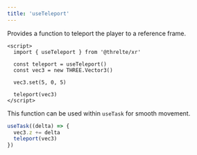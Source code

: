 ```yaml
---
title: 'useTeleport'
---
```


Provides a function to teleport the player to a reference frame.

```svelte
<script>
  import { useTeleport } from '@threlte/xr'

  const teleport = useTeleport()
  const vec3 = new THREE.Vector3()

  vec3.set(5, 0, 5)

  teleport(vec3)
</script>
```

This function can be used within `useTask` for smooth movement.

```ts
useTask((delta) => {
  vec3.z += delta
  teleport(vec3)
})
```
